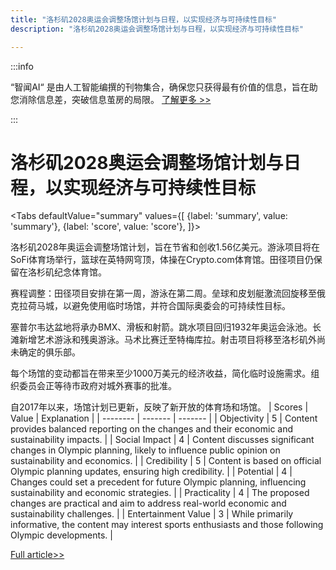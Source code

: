 ```yaml
---
title: "洛杉矶2028奥运会调整场馆计划与日程，以实现经济与可持续性目标"
description: "洛杉矶2028奥运会调整场馆计划与日程，以实现经济与可持续性目标"

---
```



:::info

“智闻AI“ 是由人工智能编撰的刊物集合，确保您只获得最有价值的信息，旨在助您消除信息差，突破信息茧房的局限。  [了解更多 >>](/)

:::

# 洛杉矶2028奥运会调整场馆计划与日程，以实现经济与可持续性目标


<Tabs
	defaultValue="summary"
	values={[
	{label: 'summary', value: 'summary'},
	{label: 'score', value: 'score'},
]}>
<TabItem value="summary">


洛杉矶2028年奥运会调整场馆计划，旨在节省和创收1.56亿美元。游泳项目将在SoFi体育场举行，篮球在英特网穹顶，体操在Crypto.com体育馆。田径项目仍保留在洛杉矶纪念体育馆。

赛程调整：田径项目安排在第一周，游泳在第二周。垒球和皮划艇激流回旋移至俄克拉荷马城，以避免使用临时场馆，并符合国际奥委会的可持续性目标。

塞普尔韦达盆地将承办BMX、滑板和射箭。跳水项目回归1932年奥运会泳池。长滩新增艺术游泳和残奥游泳。马术比赛迁至特梅库拉。射击项目将移至洛杉矶外尚未确定的俱乐部。

每个场馆的变动都旨在带来至少1000万美元的经济收益，简化临时设施需求。组织委员会正等待市政府对城外赛事的批准。

自2017年以来，场馆计划已更新，反映了新开放的体育场和场馆。
</TabItem>
<TabItem value="score">
	| Scores     | Value   | Explanation |
	| -------- | ------- | ------- |
	| Objectivity  | 5    | Content provides balanced reporting on the changes and their economic and sustainability impacts.    |
	| Social Impact | 4     | Content discusses significant changes in Olympic planning, likely to influence public opinion on sustainability and economics.    |
	| Credibility    | 5    | Content is based on official Olympic planning updates, ensuring high credibility.    |
	| Potential    | 4    | Changes could set a precedent for future Olympic planning, influencing sustainability and economic strategies.    |
	| Practicality    | 4    | The proposed changes are practical and aim to address real-world economic and sustainability challenges.    |
	| Entertainment Value    | 3    | While primarily informative, the content may interest sports enthusiasts and those following Olympic developments.    |
</TabItem>
</Tabs>

[Full article>>](https://apnews.com/article/2028-olympics-venue-changes-57cad501c9e2c0146e0fed1816317499)
